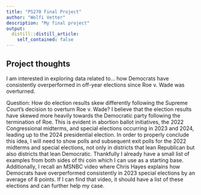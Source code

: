 ```yaml
---
title: "PS270 Final Project"
author: "Wolfi Vetter"
description: "My final project"
output:
  distill::distill_article:
    self_contained: false
---
```




## Project thoughts

I am interested in exploring data related to...
how Democrats have consistently overperformed in off-year elections since Roe v. Wade was overturned.



Question: How do election results skew differently following the Supreme Court's decision to overturn Roe v. Wade? I believe that the election results have skewed more heavily towards the Democratic party following the termination of Roe. This is evident in abortion ballot initiatives, the 2022 Congressional midterms, and special elections occurring in 2023 and 2024, leading up to the 2024 presidential election. In order to properly conclude this idea, I will need to show polls and subsequent exit polls for the 2022 midterms and special elections, not only in districts that lean Republican but also districts that lean Democratic. Thankfully I already have a small list of examples from both sides of thi coin which I can use as a starting base. Additionally, I recall an MSNBC video where Chris Hayes explains how Democrats have overperformed consistently in 2023 special elections by an average of 8 points. If I can find that video, it should have a list of these elections and can further help my case.